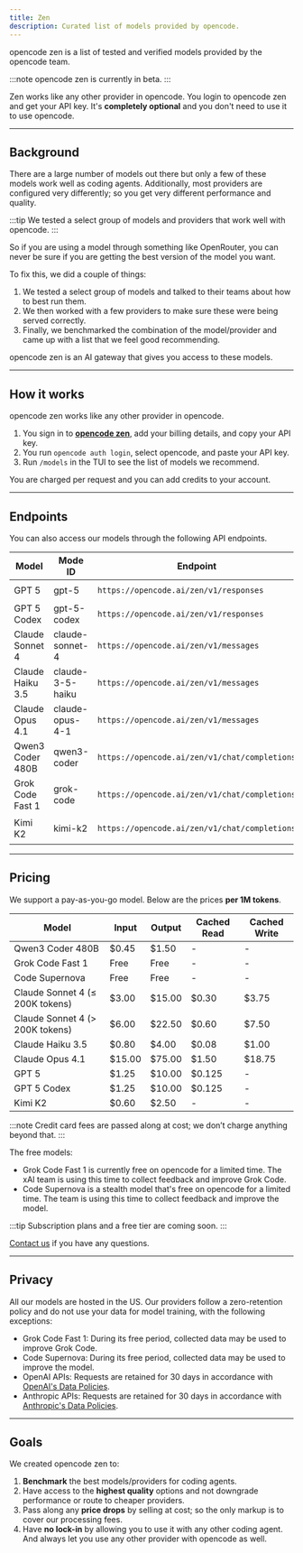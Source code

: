 ```yaml
---
title: Zen
description: Curated list of models provided by opencode.
---
```



opencode zen is a list of tested and verified models provided by the opencode team.

:::note
opencode zen is currently in beta.
:::

Zen works like any other provider in opencode. You login to opencode zen and get
your API key. It's **completely optional** and you don't need to use it to use
opencode.

---

## Background

There are a large number of models out there but only a few of
these models work well as coding agents. Additionally, most providers are
configured very differently; so you get very different performance and quality.

:::tip
We tested a select group of models and providers that work well with opencode.
:::

So if you are using a model through something like OpenRouter, you can never be
sure if you are getting the best version of the model you want.

To fix this, we did a couple of things:

1. We tested a select group of models and talked to their teams about how to
   best run them.
2. We then worked with a few providers to make sure these were being served
   correctly.
3. Finally, we benchmarked the combination of the model/provider and came up
   with a list that we feel good recommending.

opencode zen is an AI gateway that gives you access to these models.

---

## How it works

opencode zen works like any other provider in opencode.

1. You sign in to **<a href={console}>opencode zen</a>**, add your billing
   details, and copy your API key.
2. You run `opencode auth login`, select opencode, and paste your API key.
3. Run `/models` in the TUI to see the list of models we recommend.

You are charged per request and you can add credits to your account.

---

## Endpoints

You can also access our models through the following API endpoints.

| Model            | Mode ID          | Endpoint                                      | AI SDK Package              |
| ---------------- | ---------------- | --------------------------------------------- | --------------------------- |
| GPT 5            | gpt-5            | `https://opencode.ai/zen/v1/responses`        | `@ai-sdk/openai`            |
| GPT 5 Codex      | gpt-5-codex      | `https://opencode.ai/zen/v1/responses`        | `@ai-sdk/openai`            |
| Claude Sonnet 4  | claude-sonnet-4  | `https://opencode.ai/zen/v1/messages`         | `@ai-sdk/anthropic`         |
| Claude Haiku 3.5 | claude-3-5-haiku | `https://opencode.ai/zen/v1/messages`         | `@ai-sdk/anthropic`         |
| Claude Opus 4.1  | claude-opus-4-1  | `https://opencode.ai/zen/v1/messages`         | `@ai-sdk/anthropic`         |
| Qwen3 Coder 480B | qwen3-coder      | `https://opencode.ai/zen/v1/chat/completions` | `@ai-sdk/openai-compatible` |
| Grok Code Fast 1 | grok-code        | `https://opencode.ai/zen/v1/chat/completions` | `@ai-sdk/openai-compatible` |
| Kimi K2          | kimi-k2          | `https://opencode.ai/zen/v1/chat/completions` | `@ai-sdk/openai-compatible` |

---

## Pricing

We support a pay-as-you-go model. Below are the prices **per 1M tokens**.

| Model                           | Input  | Output | Cached Read | Cached Write |
| ------------------------------- | ------ | ------ | ----------- | ------------ |
| Qwen3 Coder 480B                | $0.45  | $1.50  | -           | -            |
| Grok Code Fast 1                | Free   | Free   | -           | -            |
| Code Supernova                  | Free   | Free   | -           | -            |
| Claude Sonnet 4 (≤ 200K tokens) | $3.00  | $15.00 | $0.30       | $3.75        |
| Claude Sonnet 4 (> 200K tokens) | $6.00  | $22.50 | $0.60       | $7.50        |
| Claude Haiku 3.5                | $0.80  | $4.00  | $0.08       | $1.00        |
| Claude Opus 4.1                 | $15.00 | $75.00 | $1.50       | $18.75       |
| GPT 5                           | $1.25  | $10.00 | $0.125      | -            |
| GPT 5 Codex                     | $1.25  | $10.00 | $0.125      | -            |
| Kimi K2                         | $0.60  | $2.50  | -           | -            |

:::note
Credit card fees are passed along at cost; we don’t charge anything beyond that.
:::

The free models:

- Grok Code Fast 1 is currently free on opencode for a limited time. The xAI team is using this time to collect feedback and improve Grok Code.
- Code Supernova is a stealth model that's free on opencode for a limited time. The team is using this time to collect feedback and improve the model.

:::tip
Subscription plans and a free tier are coming soon.
:::

<a href={email}>Contact us</a> if you have any questions.

---

## Privacy

All our models are hosted in the US. Our providers follow a zero-retention policy and do not use your data for model training, with the following exceptions:

- Grok Code Fast 1: During its free period, collected data may be used to improve Grok Code.
- Code Supernova: During its free period, collected data may be used to improve
  the model.
- OpenAI APIs: Requests are retained for 30 days in accordance with [OpenAI's Data Policies](https://platform.openai.com/docs/guides/your-data).
- Anthropic APIs: Requests are retained for 30 days in accordance with [Anthropic's Data Policies](https://docs.anthropic.com/en/docs/claude-code/data-usage).

---

## Goals

We created opencode zen to:

1. **Benchmark** the best models/providers for coding agents.
2. Have access to the **highest quality** options and not downgrade performance or route to cheaper providers.
3. Pass along any **price drops** by selling at cost; so the only markup is to cover our processing fees.
4. Have **no lock-in** by allowing you to use it with any other coding agent. And always let you use any other provider with opencode as well.
